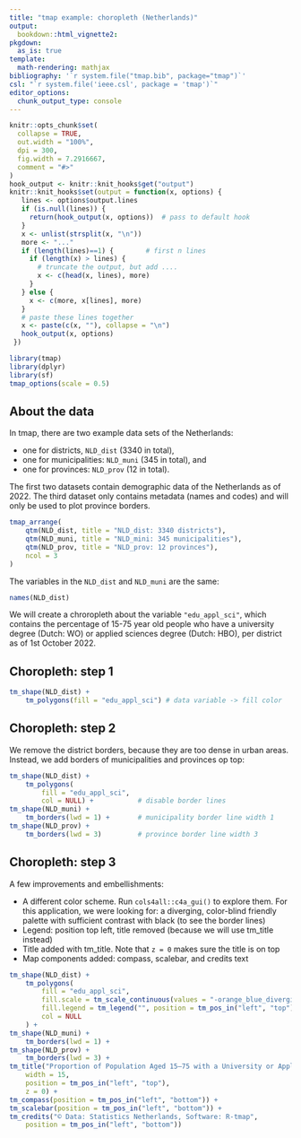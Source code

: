 ```yaml
---
title: "tmap example: choropleth (Netherlands)"
output: 
  bookdown::html_vignette2:
pkgdown:
  as_is: true
template:
  math-rendering: mathjax
bibliography: '`r system.file("tmap.bib", package="tmap")`'
csl: "`r system.file('ieee.csl', package = 'tmap')`"
editor_options: 
  chunk_output_type: console
---
```


```r
knitr::opts_chunk$set(
  collapse = TRUE,
  out.width = "100%",
  dpi = 300,
  fig.width = 7.2916667,
  comment = "#>"
)
hook_output <- knitr::knit_hooks$get("output")
knitr::knit_hooks$set(output = function(x, options) {
   lines <- options$output.lines
   if (is.null(lines)) {
     return(hook_output(x, options))  # pass to default hook
   }
   x <- unlist(strsplit(x, "\n"))
   more <- "..."
   if (length(lines)==1) {        # first n lines
     if (length(x) > lines) {
       # truncate the output, but add ....
       x <- c(head(x, lines), more)
     }
   } else {
     x <- c(more, x[lines], more)
   }
   # paste these lines together
   x <- paste(c(x, ""), collapse = "\n")
   hook_output(x, options)
 })

```

```r
library(tmap)
library(dplyr)
library(sf)
tmap_options(scale = 0.5)
```


## About the data

In tmap, there are two example data sets of the Netherlands:

* one for districts, `NLD_dist` (3340 in total),
* one for municipalities: `NLD_muni` (345 in total), and 
* one for provinces: `NLD_prov` (12 in total).

The first two datasets contain demographic data of the Netherlands as of 2022. The third dataset only contains metadata (names and codes) and will only be used to plot province borders. 

```r
tmap_arrange(
	qtm(NLD_dist, title = "NLD_dist: 3340 districts"),
	qtm(NLD_muni, title = "NLD_mini: 345 municipalities"),
	qtm(NLD_prov, title = "NLD_prov: 12 provinces"),
	ncol = 3
)
```


The variables in the `NLD_dist` and `NLD_muni` are the same:

```r
names(NLD_dist)
```

We will create a chroropleth about the variable `"edu_appl_sci"`, which contains the percentage of 15-75 year old people who have a university degree (Dutch: WO) or applied sciences degree (Dutch: HBO), per district as of 1st October 2022.

## Choropleth: step 1

```r
tm_shape(NLD_dist) +
    tm_polygons(fill = "edu_appl_sci") # data variable -> fill color
```

## Choropleth: step 2

We remove the district borders, because they are too dense in urban areas. Instead, we add borders of municipalities and provinces op top:

```r
tm_shape(NLD_dist) +
    tm_polygons(
        fill = "edu_appl_sci",
        col = NULL) +           # disable border lines
tm_shape(NLD_muni) +
	tm_borders(lwd = 1) +       # municipality border line width 1
tm_shape(NLD_prov) +
	tm_borders(lwd = 3)         # province border line width 3
```

## Choropleth: step 3

A few improvements and embellishments:

* A different color scheme. Run `cols4all::c4a_gui()` to explore them. For this application, we were looking for: a diverging, color-blind friendly palette with sufficient contrast with black (to see the border lines)
* Legend: position top left, title removed (because we will use tm_title instead)
* Title added with tm_title. Note that `z = 0` makes sure the title is on top
* Map components added: compass, scalebar, and credits text

```r
tm_shape(NLD_dist) +
    tm_polygons(
        fill = "edu_appl_sci",
        fill.scale = tm_scale_continuous(values = "-orange_blue_diverging"),
        fill.legend = tm_legend("", position = tm_pos_in("left", "top")),
        col = NULL
    ) + 
tm_shape(NLD_muni) +
	tm_borders(lwd = 1) +
tm_shape(NLD_prov) +
	tm_borders(lwd = 3) + 
tm_title("Proportion of Population Aged 15–75 with a University or Applied Sciences Degree by District (as of October 1, 2022)", 
    width = 15, 
    position = tm_pos_in("left", "top"), 
    z = 0) +
tm_compass(position = tm_pos_in("left", "bottom")) +
tm_scalebar(position = tm_pos_in("left", "bottom")) +
tm_credits("© Data: Statistics Netherlands, Software: R-tmap",
    position = tm_pos_in("left", "bottom"))
```
